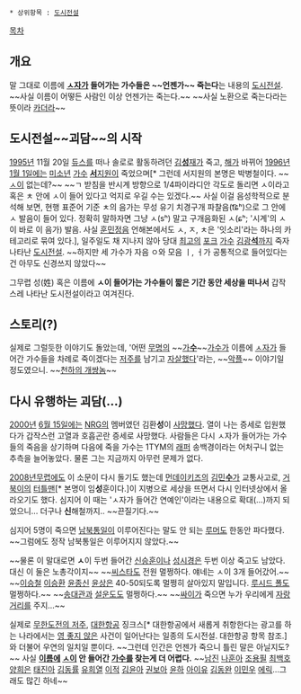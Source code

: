  * 상위항목 : [[도시전설]]

[[목차]]

== 개요 ==
말 그대로 이름에 '''[[ㅅ]]자가 들어가는 가수들은 ~~언젠가~~ 죽는다'''는 내용의 [[도시전설]]. ~~사실 이름이 어떻든 사람인 이상 언젠가는 죽는다.~~ ~~사실 노환으로 죽는다라는 뜻이라 [[카더라]]~~

== 도시전설~~괴담~~의 시작 ==
[[1995년]] 11월 20일 [[듀스]]를 떠나 솔로로 활동하려던 [[김성재|김'''성'''재]]가 죽고, [[해]]가 바뀌어 [[1996년]] [[1월 1일]]에는 [[미소년]] [[가수]] [[서지원|'''서'''지원]]이 죽었으며[* 그런데 서지원의 본명은 박병철이다. ~~[[ㅅ]]이 없는데?~~ ~~ㄱ 받침을 반시계 방향으로 1/4파이라디안 각도로 돌리면 ㅅ이라고 혹은 ㅊ 안에 ㅅ이 들어 있다고 억지로 우길 수는 있겠다.~~ 사실 이걸 음성학적으로 분석해 보면, 현행 표준어 기준 ㅊ의 음가는 무성 유기 치경구개 파찰음({{{[}}}t͡ɕʰ{{{]}}})으로 그 안에 ㅅ 발음이 들어 있다. 정확히 말하자면 그냥 ㅅ({{{[}}}sʰ{{{]}}}) 말고 구개음화된 ㅅ({{{[}}}ɕʰ{{{]}}}; '시계'의 ㅅ이 바로 이 음가) 발음. 사실 [[훈민정음]] 언해본에서도 ㅅ, ㅈ, ㅊ은 '잇소리'라는 하나의 카테고리로 묶여 있다.], 일주일도 채 지나지 않아 당대 [[최고]]의 [[포크]] [[가수]] [[김광석|김광'''석''']]까지 죽자 나타난 [[도시전설]]. ~~하지만 세 가수가 자음 ㅇ와 모음 ㅣ, ㅓ가 공통적으로 들어있다는 건 아무도 신경쓰지 않았다~~

그무렵 성(姓) 혹은 이름에 '''ㅅ이 들어가는 가수들이 짧은 기간 동안 세상을 떠나서''' 갑작스레 나타난 도시전설이라고 여겨진다.

== 스토리(?) ==
실제로 그럴듯한 이야기도 돌았는데, '어떤 [[무명]]의 ~~[[가수|가'''수''']]~~[[가수]]가 이름에 [[ㅅ]]자가 들어간 가수들을 차례로 죽이겠다는 [[저주]]를 남기고 [[자살]]했다'라는, ~~[[악플]]~~ 이야기일 정도였으니. ~~[[천하의 개쌍놈]]~~

== 다시 유행하는 괴담(...) ==
[[2000년]] [[6월 15일]]에는 [[NRG]]의 멤버였던 김환'''성'''이 [[사망]]했다. 열이 나는 증세로 입원했다가 갑작스런 고열과 호흡곤란 증세로 사망했다. 사람들은 다시 ㅅ자가 들어가는 가수들의 죽음을 상기하며 다음에 죽을 가수는 1TYM의 [[래퍼]] 송백경이라는 어처구니 없는 추측을 늘어놓았다. 물론 그는 지금까지 아무런 문제가 없다.

[[2008년]]무렵에도 이 소문이 다시 돌기도 했는데 [[먼데이키즈]]의 [[김민수|김민'''수''']]가 교통사고로, [[거북이]]의 [[터틀맨]][* 본명이 임'''성'''훈이다.]이 지병으로 세상을 뜨면서 다시 인터넷상에서 올라오기도 했다. 심지어 이 때는 'ㅅ자가 들어간 연예인'이라는 내용으로 확대(…)까지 되었으니… 더구나 '''신'''해철까지.. ~~끈질기다.~~

심지어 5명이 죽으면 [[남북통일]]이 이루어진다는 말도 안 되는 [[루머]]도 한동안 파다했다. ~~그럼에도 정작 남북통일은 이루어지지 않았다.~~

~~물론 이 말대로면 '''ㅅ'''이 두번 들어간 [[신승훈]]이나 [[성시경]]은 두번 이상 죽고도 남았다. 대신 이 둘은 노총각이지~~
~~[[씨스타]]도 전원 멀쩡하다. 얘네는 ㅅ이 3개 들어갔어.~~ 
~~[[이승철]] [[이승환]] [[윤종신]] [[윤상]]은 40-50되도록 멀쩡히 살아있지 말입니다. [[루시드 폴]]도 멀쩡하다.~~
~~[[송대관]]과 [[설운도]]도 멀쩡하다.~~
~~[[싸이]]가 죽으면 누가 우리에게 [[강남스타일|자랑거리]]를 주지…~~

실제로 [[무한도전의 저주]], [[대한항공]] 징크스[* 대한항공에서 새롭게 취항한다는 광고를 하는 나라에서는 [[영 좋지 않은]] 사건이 일어난다는 일종의 도시전설. 대한항공 항목 참조.]와 더불어 우연의 일치일 뿐이다. ~~그런데 인간은 언젠가 죽으니 틀린 말은 아닐지도?~~ 사실 '''[[이름]]에 [[ㅅ]]이 안 들어간 [[가수]]를 찾는게 더 어렵다.''' ~~[[남진]] [[나훈아]] [[조용필]] [[최백호]] [[양희은]] [[태진아]] [[김동률]] [[유희열]] [[이적]] [[김윤아]] [[권보아]] [[윤하]] [[아이유]] [[김동완]] [[이민우]] [[에릭]]...그래도 많긴 하네~~
